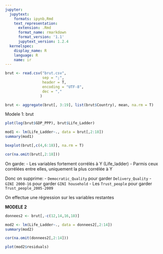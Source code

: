 ```yaml
---
jupyter:
  jupytext:
    formats: ipynb,Rmd
    text_representation:
      extension: .Rmd
      format_name: rmarkdown
      format_version: '1.1'
      jupytext_version: 1.2.4
  kernelspec:
    display_name: R
    language: R
    name: ir
---
```


```r
brut <- read.csv("brut.csv",
                 sep = ";",
                 header = T,
                 encoding = "UTF-8",
                 dec = ","
                )
```

```r
brut <- aggregate(brut[, 3:19], list(brut$Country), mean, na.rm = T)
```

Modele 1: brut

```r
plot(log(brut$GDP_PPP), brut$Life_Ladder)
```

```r
mod1 <- lm(Life_Ladder~., data = brut[,2:18])
summary(mod1)
```

```r
boxplot(brut[,c(4,6:18)], na.rm = T)
```

```r
cor(na.omit(brut[,2:18]))
```

<!-- #region -->
On garde:
- Les variables fortement corrélés à Y (Life_ladder)
- Parmis ceux corrélées entre elles, uniquement la plus corrélée à Y


Donc on supprime:
- `Democratic_Quality` pour garder `Delivery_Quality`
- `GINI 2000-16` pour garder `GINI household`
- Les `Trust_people` pour garder `Trust_people_2005-2009`


On effectue une régression sur les variables restantes


**MODELE 2**
<!-- #endregion -->

```r
donnees2 <- brut[,-c(12,14,16,18)]
```

```r
mod2 <- lm(Life_Ladder~., data = donnees2[,2:14])
summary(mod2)
```

```r
cor(na.omit(donnees2[,2:14]))
```

```r
plot(mod2$residuals)
```

